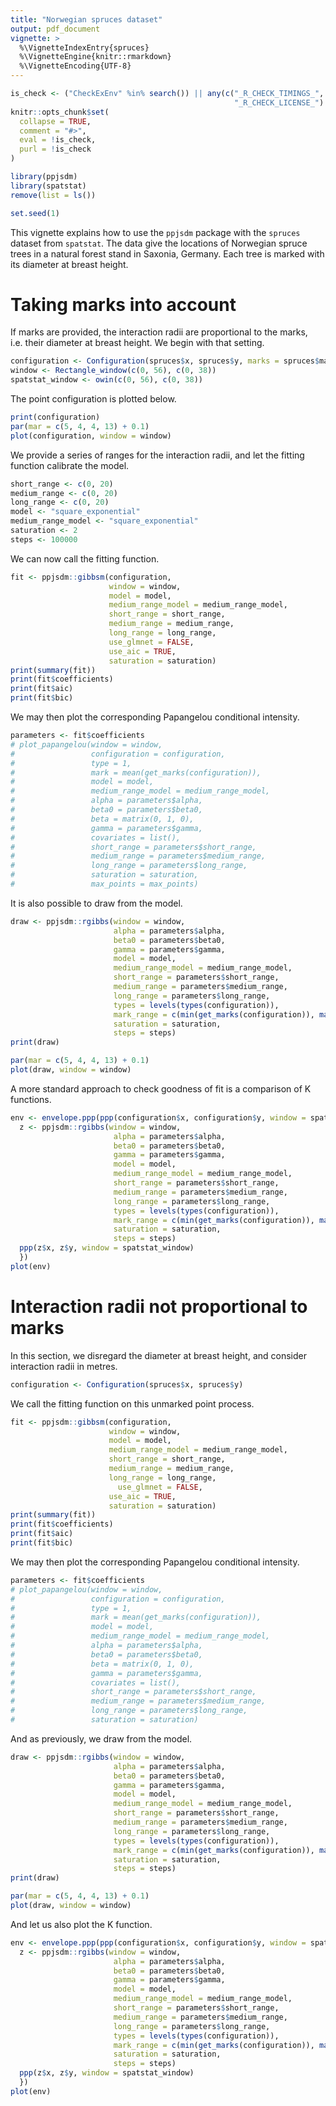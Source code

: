 ```yaml
---
title: "Norwegian spruces dataset"
output: pdf_document
vignette: >
  %\VignetteIndexEntry{spruces}
  %\VignetteEngine{knitr::rmarkdown}
  %\VignetteEncoding{UTF-8}
---
```

  
```r
is_check <- ("CheckExEnv" %in% search()) || any(c("_R_CHECK_TIMINGS_",
                                                  "_R_CHECK_LICENSE_") %in% names(Sys.getenv()))
knitr::opts_chunk$set(
  collapse = TRUE,
  comment = "#>",
  eval = !is_check,
  purl = !is_check
)

```

```r
library(ppjsdm)
library(spatstat)
remove(list = ls())

set.seed(1)
```

This vignette explains how to use the `ppjsdm` package with the `spruces` dataset from `spatstat`.
The data give the locations of Norwegian spruce trees in a natural forest stand in Saxonia, Germany.
Each tree is marked with its diameter at breast height.

# Taking marks into account

If marks are provided, the interaction radii are proportional to the marks, i.e. their diameter at breast height.
We begin with that setting.

```r
configuration <- Configuration(spruces$x, spruces$y, marks = spruces$marks)
window <- Rectangle_window(c(0, 56), c(0, 38))
spatstat_window <- owin(c(0, 56), c(0, 38))
```

The point configuration is plotted below.

```r
print(configuration)
par(mar = c(5, 4, 4, 13) + 0.1)
plot(configuration, window = window)
```

We provide a series of ranges for the interaction radii, and let the fitting function calibrate the model.

```r
short_range <- c(0, 20)
medium_range <- c(0, 20)
long_range <- c(0, 20)
model <- "square_exponential"
medium_range_model <- "square_exponential"
saturation <- 2
steps <- 100000
```

We can now call the fitting function.

```r
fit <- ppjsdm::gibbsm(configuration, 
                      window = window, 
                      model = model,
                      medium_range_model = medium_range_model,
                      short_range = short_range,
                      medium_range = medium_range,
                      long_range = long_range,
                      use_glmnet = FALSE,
                      use_aic = TRUE,
                      saturation = saturation)
print(summary(fit))
print(fit$coefficients)
print(fit$aic)
print(fit$bic)
```

We may then plot the corresponding Papangelou conditional intensity.

```r
parameters <- fit$coefficients
# plot_papangelou(window = window,
#                 configuration = configuration,
#                 type = 1, 
#                 mark = mean(get_marks(configuration)),
#                 model = model, 
#                 medium_range_model = medium_range_model, 
#                 alpha = parameters$alpha, 
#                 beta0 = parameters$beta0, 
#                 beta = matrix(0, 1, 0), 
#                 gamma = parameters$gamma, 
#                 covariates = list(), 
#                 short_range = parameters$short_range, 
#                 medium_range = parameters$medium_range, 
#                 long_range = parameters$long_range, 
#                 saturation = saturation,
#                 max_points = max_points) 
```

It is also possible to draw from the model.

```r
draw <- ppjsdm::rgibbs(window = window,
                       alpha = parameters$alpha,
                       beta0 = parameters$beta0,
                       gamma = parameters$gamma,
                       model = model,
                       medium_range_model = medium_range_model,
                       short_range = parameters$short_range,
                       medium_range = parameters$medium_range,
                       long_range = parameters$long_range,
                       types = levels(types(configuration)),
                       mark_range = c(min(get_marks(configuration)), max(get_marks(configuration))),
                       saturation = saturation,
                       steps = steps)
print(draw)

par(mar = c(5, 4, 4, 13) + 0.1)
plot(draw, window = window)
```

A more standard approach to check goodness of fit is a comparison of K functions.

```r
env <- envelope.ppp(ppp(configuration$x, configuration$y, window = spatstat_window), simulate = function(X) {
  z <- ppjsdm::rgibbs(window = window,
                       alpha = parameters$alpha,
                       beta0 = parameters$beta0,
                       gamma = parameters$gamma,
                       model = model,
                       medium_range_model = medium_range_model,
                       short_range = parameters$short_range,
                       medium_range = parameters$medium_range,
                       long_range = parameters$long_range,
                       types = levels(types(configuration)),
                       mark_range = c(min(get_marks(configuration)), max(get_marks(configuration))),
                       saturation = saturation,
                       steps = steps)
  ppp(z$x, z$y, window = spatstat_window)
  })
plot(env)
```

# Interaction radii not proportional to marks

In this section, we disregard the diameter at breast height, and consider interaction radii in metres.

```r
configuration <- Configuration(spruces$x, spruces$y)
```

We call the fitting function on this unmarked point process.

```r
fit <- ppjsdm::gibbsm(configuration, 
                      window = window, 
                      model = model,
                      medium_range_model = medium_range_model,
                      short_range = short_range,
                      medium_range = medium_range,
                      long_range = long_range,
                        use_glmnet = FALSE,
                      use_aic = TRUE,
                      saturation = saturation)
print(summary(fit))
print(fit$coefficients)
print(fit$aic)
print(fit$bic)
```

We may then plot the corresponding Papangelou conditional intensity.

```r
parameters <- fit$coefficients
# plot_papangelou(window = window,
#                 configuration = configuration,
#                 type = 1, 
#                 mark = mean(get_marks(configuration)),
#                 model = model, 
#                 medium_range_model = medium_range_model, 
#                 alpha = parameters$alpha, 
#                 beta0 = parameters$beta0, 
#                 beta = matrix(0, 1, 0), 
#                 gamma = parameters$gamma, 
#                 covariates = list(), 
#                 short_range = parameters$short_range, 
#                 medium_range = parameters$medium_range, 
#                 long_range = parameters$long_range, 
#                 saturation = saturation) 
```

And as previously, we draw from the model.

```r
draw <- ppjsdm::rgibbs(window = window,
                       alpha = parameters$alpha,
                       beta0 = parameters$beta0,
                       gamma = parameters$gamma,
                       model = model,
                       medium_range_model = medium_range_model,
                       short_range = parameters$short_range,
                       medium_range = parameters$medium_range,
                       long_range = parameters$long_range,
                       types = levels(types(configuration)),
                       mark_range = c(min(get_marks(configuration)), max(get_marks(configuration))),
                       saturation = saturation,
                       steps = steps)
print(draw)

par(mar = c(5, 4, 4, 13) + 0.1)
plot(draw, window = window)
```

And let us also plot the K function.

```r
env <- envelope.ppp(ppp(configuration$x, configuration$y, window = spatstat_window), simulate = function(X) {
  z <- ppjsdm::rgibbs(window = window,
                       alpha = parameters$alpha,
                       beta0 = parameters$beta0,
                       gamma = parameters$gamma,
                       model = model,
                       medium_range_model = medium_range_model,
                       short_range = parameters$short_range,
                       medium_range = parameters$medium_range,
                       long_range = parameters$long_range,
                       types = levels(types(configuration)),
                       mark_range = c(min(get_marks(configuration)), max(get_marks(configuration))),
                       saturation = saturation,
                       steps = steps)
  ppp(z$x, z$y, window = spatstat_window)
  })
plot(env)
```

<!-- # Comparison to classical Hard-core model. -->

<!-- ```{r} -->
<!-- configuration <- Configuration(spruces$x, spruces$y) -->
<!-- model <- "Geyer" -->
<!-- medium_range_model <- "Geyer" -->
<!-- ``` -->

<!-- We call the fitting function on this unmarked point process. -->

<!-- ```{r} -->
<!-- fit <- ppjsdm::gibbsm(configuration,  -->
<!--                       window = window,  -->
<!--                       model = model, -->
<!--                       medium_range_model = medium_range_model, -->
<!--                       short_range = short_range, -->
<!--                       medium_range = medium_range, -->
<!--                       long_range = long_range, -->
<!--                       use_glmnet = FALSE, -->
<!--                       use_aic = TRUE, -->
<!--                       saturation = saturation) -->
<!-- print(summary(fit)) -->
<!-- print(fit$coefficients) -->
<!-- print(fit$aic) -->
<!-- print(fit$bic) -->
<!-- ``` -->

<!-- We may then plot the corresponding Papangelou conditional intensity. -->

<!-- ```{r} -->
<!-- parameters <- fit$coefficients -->
<!-- # plot_papangelou(window = window, -->
<!-- #                 configuration = configuration, -->
<!-- #                 type = 1,  -->
<!-- #                 mark = mean(get_marks(configuration)), -->
<!-- #                 model = model,  -->
<!-- #                 medium_range_model = medium_range_model,  -->
<!-- #                 alpha = parameters$alpha,  -->
<!-- #                 beta0 = parameters$beta0,  -->
<!-- #                 beta = matrix(0, 1, 0),  -->
<!-- #                 gamma = parameters$gamma,  -->
<!-- #                 covariates = list(),  -->
<!-- #                 short_range = parameters$short_range,  -->
<!-- #                 medium_range = parameters$medium_range,  -->
<!-- #                 long_range = parameters$long_range,  -->
<!-- #                 saturation = saturation)  -->
<!-- ``` -->

<!-- And as previously, we draw from the model. -->

<!-- ```{r} -->
<!-- draw <- ppjsdm::rgibbs(window = window, -->
<!--                        alpha = parameters$alpha, -->
<!--                        beta0 = parameters$beta0, -->
<!--                        gamma = parameters$gamma, -->
<!--                        model = model, -->
<!--                        medium_range_model = medium_range_model, -->
<!--                        short_range = parameters$short_range, -->
<!--                        medium_range = parameters$medium_range, -->
<!--                        long_range = parameters$long_range, -->
<!--                        types = levels(types(configuration)), -->
<!--                        mark_range = c(min(get_marks(configuration)), max(get_marks(configuration))), -->
<!--                        saturation = saturation, -->
<!--                        steps = steps) -->
<!-- print(draw) -->

<!-- par(mar = c(5, 4, 4, 13) + 0.1) -->
<!-- plot(draw, window = window) -->
<!-- ``` -->

<!-- And let us finally plot the K function. -->

<!-- ```{r} -->
<!-- env <- envelope.ppp(ppp(configuration$x, configuration$y, window = spatstat_window), simulate = function(X) { -->
<!--   z <- ppjsdm::rgibbs(window = window, -->
<!--                        alpha = parameters$alpha, -->
<!--                        beta0 = parameters$beta0, -->
<!--                        gamma = parameters$gamma, -->
<!--                        model = model, -->
<!--                        medium_range_model = medium_range_model, -->
<!--                        short_range = parameters$short_range, -->
<!--                        medium_range = parameters$medium_range, -->
<!--                        long_range = parameters$long_range, -->
<!--                        types = levels(types(configuration)), -->
<!--                        mark_range = c(min(get_marks(configuration)), max(get_marks(configuration))), -->
<!--                        saturation = saturation, -->
<!--                        steps = steps) -->
<!--   ppp(z$x, z$y, window = spatstat_window) -->
<!--   }) -->
<!-- plot(env) -->
<!-- ``` -->